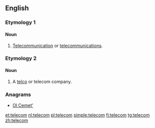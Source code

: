 {{also|télécom}}
==English==

===Etymology 1===
{{abbreviation of|lang=en|telecommunications}}

====Noun====
{{en-noun}}

# {{lb|en|informal}} [[telecommunication|Telecommunication]] or [[telecommunications]].

===Etymology 2===
{{abbreviation of|lang=en|[[telephone]] [[company]]}}

====Noun====
{{en-noun}}

# {{lb|en|informal}} A [[telco]] {{gloss|[[phone]] company}} or telecom company.

===Anagrams===
* [[Ol Cemet'#English|Ol Cemet']]

[[et:telecom]]
[[nl:telecom]]
[[pl:telecom]]
[[simple:telecom]]
[[fi:telecom]]
[[tg:telecom]]
[[zh:telecom]]